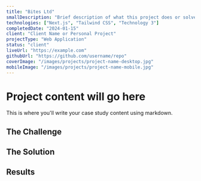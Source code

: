 ```yaml
---
title: "Bites Ltd"
smallDescription: "Brief description of what this project does or solves."
technologies: ["Next.js", "Tailwind CSS", "Technology 3"]
completedDate: "2024-01-15"
client: "Client Name or Personal Project"
projectType: "Web Application"
status: "client"
liveUrl: "https://example.com"
githubUrl: "https://github.com/username/repo"
coverImage: "/images/projects/project-name-desktop.jpg"
mobileImage: "/images/projects/project-name-mobile.jpg"
---
```


# Project content will go here

This is where you'll write your case study content using markdown.

## The Challenge

## The Solution

## Results
